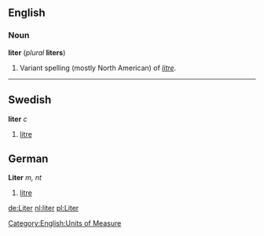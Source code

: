 ==English==
===Noun===
'''liter''' (''plural'' '''liters''')

#Variant spelling (mostly North American) of ''[[litre]]''.

----
==Swedish==
'''liter''' ''c''

#[[litre]]

==German==
'''Liter''' ''m, nt''

#[[litre]]

[[Category:English:Units of Measure]]

[[de:Liter]]
[[nl:liter]]
[[pl:Liter]]
